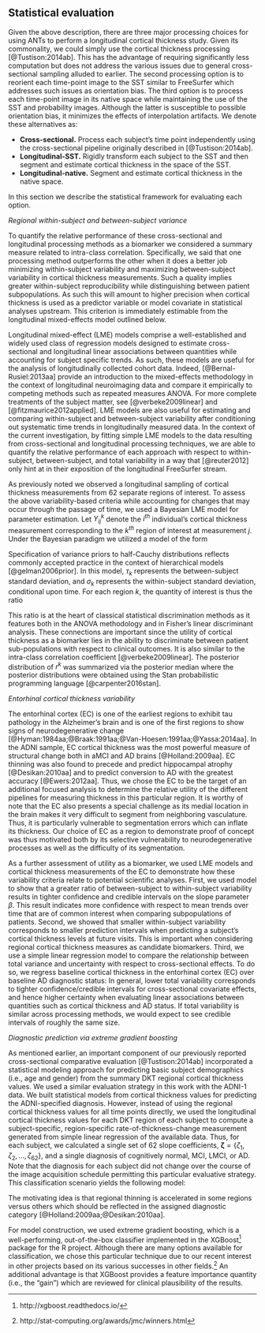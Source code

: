 
## Statistical evaluation

Given the above description, there are three major processing choices for
using ANTs to perform a longitudinal cortical thickness study.  Given its
commonality, we could simply use the cortical thickness processing [@Tustison:2014ab].
This has the advantage of requiring significantly less computation but does not
address the various issues due to general cross-sectional sampling alluded to earlier.
The second processing option is
to reorient each time-point image to the SST similar to FreeSurfer which addresses
such issues as orientation bias.  The third option is to process each time-point
image in its native space while maintaining the use of the SST and probability images.
Although the latter is susceptible to possible
orientation bias, it minimizes the effects of interpolation artifacts.  We
denote these alternatives as:

* __Cross-sectional.__ Process each subject's time point independently using the
  cross-sectional pipeline originally described in [@Tustison:2014ab].
* __Longitudinal-SST.__  Rigidly transform each subject to the SST and then
   segment and estimate cortical thickness in the space of the SST.
* __Longitudinal-native.__  Segment and estimate cortical thickness in the native space.

In this section we describe the statistical framework for evaluating each option.

_Regional within-subject and between-subject variance_

To quantify the relative performance of these cross-sectional and longitudinal
processing methods as a biomarker we considered a summary measure related to
intra-class correlation.  Specifically, we said that one processing method
outperforms the other when it does a better job minimizing within-subject variability and maximizing between-subject variability in cortical thickness measurements.  Such a quality implies greater within-subject reproducibility while distinguishing between patient subpopulations. As such this will amount to higher precision when cortical thickness is used as a predictor variable or model covariate in statistical analyses upstream. This criterion is immediately estimable from the longitudinal mixed-effects model \eqref{eq::lme1} outlined below.

Longitudinal mixed-effect (LME) models comprise a well-established and widely used class of regression models designed to estimate cross-sectional and longitudinal linear associations between quantities while accounting for subject specific trends.  As such, these models are useful for the analysis of longitudinally collected cohort data. Indeed, [@Bernal-Rusiel:2013aa] provide an introduction to the mixed-effects methodology in the context of longitudinal neuroimaging data and compare it empirically to competing methods such as repeated measures ANOVA. For more complete treatments of the subject matter, see [@verbeke2009linear] and [@fitzmaurice2012applied]. LME models are also useful for estimating and comparing within-subject and between-subject variability after conditioning out systematic time trends in longitudinally measured data.  In the context of the current investigation, by fitting simple LME models to the data resulting from cross-sectional and longitudinal processing techniques, we are able to quantify the relative performance of each approach with respect to within-subject, between-subject, and total variability in a way that [@reuter2012] only hint at in their exposition of the longitudinal FreeSurfer stream.

As previously noted we observed a longitudinal sampling of cortical thickness measurements from 62 separate regions of interest.  To assess the above variability-based criteria while accounting for changes that may occur through the passage of time, we used a Bayesian LME model for parameter estimation.  Let $Y^k_{ij}$ denote the $i^{th}$ individual's cortical thickness measurement corresponding to the $k^{th}$ region of interest at measurement $j$.  Under the Bayesian paradigm we utilized a model of the form

\begin{gather}
\label{eq::lme1}
Y^k_{ij} \sim N(\alpha^k_i + \beta^k t,
\sigma_k^2) \\ \nonumber \alpha^k_i \sim N(\alpha^k_0, \tau^2_k) \qquad
\alpha^k_0, \beta^k \sim N(0,10)  \qquad \sigma_k,  \tau_k \sim
\mbox{Cauchy}^+ (0, 5)
\end{gather}


Specification of variance priors to half-Cauchy distributions reflects commonly accepted practice in the context of hierarchical models [@gelman2006prior]. In this model, $\tau_k$ represents the between-subject standard deviation, and $\sigma_k$ represents the within-subject standard deviation, conditional upon time.  For each region $k$, the quantity of interest is thus the ratio

\begin{equation}\label{eq::var_rat}
r^k = \frac{\tau_k}{\sigma_k}, \ k = 1, \dots, 62 \, .
\end{equation}
This ratio is at the heart of classical statistical discrimination methods as it features both in the ANOVA methodology and in Fisher's linear discriminant analysis. These connections are important since the utility of cortical thickness as a biomarker lies in the ability to discriminate between patient sub-populations with respect to clinical outcomes. It is also similar to the intra-class correlation coefficient [@verbeke2009linear].   The posterior distribution of
$r^k$ was summarized via the posterior median where the posterior distributions were obtained using the Stan probabilistic programming language [@carpenter2016stan].

<!--
For each processing method, we performed 62 independent, region-specific regressions.  In order to compare results between methods, we considered the quantities
\begin{equation}
\delta^k = r^k_l - r^k_c\ , \quad \mbox{and} \quad \delta^k_{norm} = \frac{r^k_l - r^k_c}{r^k_l + r^k_c} \ ,
\end{equation}
denoting the variance ratio for the longitudinal method minus that of the cross-sectional method and the normed difference between ratios, respectively. Since a large $r^k$ implies a higher between-subject to within-subject variability ratio, a positive estimate of $\delta^k$ that is large in magnitude implies that the longitudinal processing method is preferable to the cross-sectional method.  Conversely, a negative estimate that is large in magnitude implies that the cross-sectional processing method is preferable to the longitudinal method.
-->

_Entorhinal cortical thickness variability_

The entorhinal cortex (EC) is one of the earliest regions to exhibit tau pathology
in the Alzheimer’s brain and is one of the first regions to show signs of
neurodegenerative change [@Hyman:1984aa;@Braak:1991aa;@Van-Hoesen:1991aa;@Yassa:2014aa].
In the ADNI sample, EC cortical thickness was the most powerful measure of
structural change both in aMCI and AD brains [@Holland:2009aa]. EC thinning
was also found to precede and predict hippocampal atrophy [@Desikan:2010aa]
and to predict conversion to AD with the greatest accuracy [@Ewers:2012aa].
Thus, we chose the EC to be the target of an additional focused analysis to determine
the relative utility of the different pipelines for measuring thickness in this
particular region. It is worthy of note that the EC also presents a special
challenge as its medial location in the brain makes it very difficult to segment
from neighboring vasculature. Thus, it is particularly vulnerable to segmentation
errors which can inflate its thickness. Our choice of EC as a region to demonstrate
proof of concept was thus motivated both by its selective vulnerability to
neurodegenerative processes as well as the difficulty of its segmentation.

<!--
Regionally specific segmentation such as multi-atlas label fusion [@Yushkevich:2015aa]
could also lead to improved quality of cortical thickness measurement.
-->

As a further assessment of utility as a biomarker, we used LME models and cortical thickness measurements of the EC to demonstrate how these variability criteria relate to potential scientific analyses. First, we used model \eqref{eq::lme1} to show that a greater ratio of between-subject to within-subject variability results in tighter confidence and credible intervals on the slope parameter $\beta$. This result indicates more confidence with respect to mean trends over time that are of common interest when comparing subpopulations of patients. Second, we showed that smaller within-subject variability corresponds to smaller prediction intervals when predicting a subject's cortical thickness levels at future visits. This is important when considering regional cortical thickness measures as candidate biomarkers.  Third, we use a simple linear regression model to compare the relationship between total variance and uncertainty with respect to cross-sectional effects.  To do so, we regress baseline cortical thickness in the entorhinal cortex (EC) over baseline AD diagnostic status:
\begin{equation} \label{eq::slr}
ECCT_i = \beta_0 + \beta_1 AD_i + \epsilon_i \ .
\end{equation}
In general, lower total variability corresponds to tighter confidence/credible intervals for cross-sectional covariate effects, and hence higher certainty when evaluating linear associations between quantities such as cortical thickness and AD status.  If total variability is similar across processing methods, we would expect to see credible intervals of roughly the same size.

_Diagnostic prediction via extreme gradient boosting_

As mentioned earlier, an important component of our previously reported cross-sectional comparative
evaluation [@Tustison:2014ab] incorporated a statistical modeling approach for predicting basic
subject demographics (i.e., age and gender) from the summary DKT regional cortical thickness values.
We used a similar evaluation strategy in this work with the ADNI-1 data.  We built
statistical models from cortical thickness values for predicting the ADNI-specified diagnosis.
However, instead of using the regional cortical thickness values for all time points directly,
we used the longitudinal cortical thickness values for each DKT region of each subject to compute
a subject-specific, region-specific rate-of-thickness-change measurement generated from simple
linear regression of the available data.
Thus, for each subject, we calculated a single set of 62 slope coefficients,
$\mathbf{\zeta} = \{\zeta_1,\zeta_2,\dots,\zeta_{62}\}$,
and a single diagnosis of cognitively normal, MCI, LMCI, or AD.  Note that
the diagnosis for each subject did not change over the course of
the image acquisition schedule permitting this particular evaluative strategy.  
This classification scenario yields the following model:

\begin{equation} \label{eq::xgboost_model}
DIAGNOSIS \sim \sum_{k=1}^{62} \zeta_k
\end{equation}  

The motivating idea is that regional thinning is accelerated in some regions versus
others which should be reflected in the assigned diagnostic category [@Holland:2009aa;@Desikan:2010aa].

For model construction, we used extreme gradient boosting, which is a well-performing,
out-of-the-box classifier implemented in the XGBoost[^1001]
package for the R project.  Although there are many options available for classification, we chose
this particular technique due to our recent interest in other projects
based on its various successes in other fields.[^1002]  An additional advantage is that XGBoost provides
a feature importance quantity (i.e., the "gain") which are reviewed for
clinical plausibility of the results.



[^1001]: http://xgboost.readthedocs.io/

[^1002]: http://stat-computing.org/awards/jmc/winners.html


\clearpage
